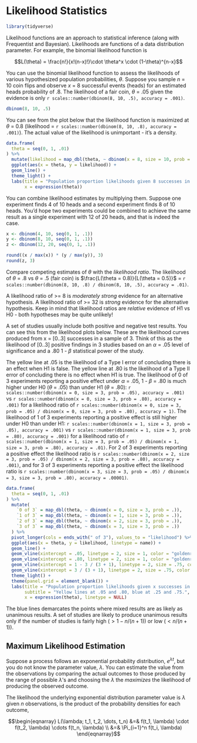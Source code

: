 # Likelihood Statistics

```r
library(tidyverse)
```

Likelihood functions are an approach to statistical inference (along with Frequentist and Bayesian). Likelihoods are functions of a data distribution parameter. For example, the binomial likelihood function is 

$$L(\theta) = \frac{n!}{x!(n-x)!}\cdot \theta^x \cdot (1-\theta)^{n-x}$$

You can use the binomial likelihood function to assess the likelihoods of various hypothesized population probabilities, $\theta$. Suppose you sample *n* = 10 coin flips and observe *x* = 8 successful events (heads) for an estimated heads probability of .8. The likelihood of a fair coin, $\theta$ = .05 given the evidence is only `r scales::number(dbinom(8, 10, .5), accuracy = .001)`.

```r
dbinom(8, 10, .5)
```

You can see from the plot below that the likelihood function is maximized at $\theta$ = 0.8 (likelihood = `r scales::number(dbinom(8, 10, .8), accuracy = .001)`). The actual value of the likelihood is unimportant - it's a density.

```r
data.frame(
  theta = seq(0, 1, .01)
) %>%
  mutate(likelihood = map_dbl(theta, ~ dbinom(x = 8, size = 10, prob = .))) %>%
  ggplot(aes(x = theta, y = likelihood)) +
  geom_line() +
  theme_light() +
  labs(title = "Population proportion likelihoods given 8 successes in sample of n = 10",
       x = expression(theta))
```

You can combine likelihood estimates by multiplying them. Suppose one experiment finds 4 of 10 heads and a second experiment finds 8 of 10 heads. You'd hope two experiments could be combined to achieve the same result as a single experiment with 12 of 20 heads, and that is indeed the case.

```r
x <- dbinom(4, 10, seq(0, 1, .1))
y <- dbinom(8, 10, seq(0, 1, .1))
z <- dbinom(12, 20, seq(0, 1, .1))

round((x / max(x)) * (y / max(y)), 3)
round(z, 3)
```

Compare competing estimates of $\theta$ with the *likelihood ratio*. The likelihood of $\theta$ = .8 vs $\theta$ = .5 (fair coin) is $\frac{L(\theta = 0.8)}{L(\theta = 0.5)}$ = `r scales::number(dbinom(8, 10, .8) / dbinom(8, 10, .5), accuracy = .01)`.

A likelihood ratio of >= 8 is *moderately strong* evidence for an alternative hypothesis. A likelihood ratio of >= 32 is *strong* evidence for the alternative hypothesis. Keep in mind that likelihood ratios are *relative* evidence of H1 vs H0 - both hypotheses may be quite unlikely!

A set of studies usually include both positive and negative test results. You can see this from the likelihood plots below. These are the likelihood curves produced from x = [0..3] successes in a sample of 3. Think of this as the likelihood of [0..3] positive findings in 3 studies based on an $\alpha$ = .05 level of significance and a .80 1 - $\beta$ statistical power of the study. 

The yellow line at .05 is the likelihood of a Type I error of concluding there is an effect when H1 is false. The yellow line at .80 is the likelihood of a Type II error of concluding there is no effect when H1 is true. The likelihood of 0 of 3 experiments reporting a positive effect under $\alpha$ = .05, 1 - $\beta$ = .80 is much higher under H0 ($\theta$ = .05) than under H1 ($\theta$ = .80): `r scales::number(dbinom(x = 0, size = 3, prob = .05), accuracy = .001)` vs `r scales::number(dbinom(x = 0, size = 3, prob = .80), accuracy = .001)` for a likelihood ratio of `r scales::number(dbinom(x = 0, size = 3, prob = .05) / dbinom(x = 0, size = 3, prob = .80), accuracy = 1)`. The likelihood of 1 of 3 experiments reporting a positive effect is still higher under H0 than under H1: `r scales::number(dbinom(x = 1, size = 3, prob = .05), accuracy = .001)` vs `r scales::number(dbinom(x = 1, size = 3, prob = .80), accuracy = .001)` for a likelihood ratio of `r scales::number(dbinom(x = 1, size = 3, prob = .05) / dbinom(x = 1, size = 3, prob = .80), accuracy = .01)`. For 2 of 3 experiments reporting a positive effect the likelihood ratio is `r scales::number(dbinom(x = 2, size = 3, prob = .05) / dbinom(x = 2, size = 3, prob = .80), accuracy = .001)`, and for 3 of 3 experiments reporting a positive effect the likelihood ratio is `r scales::number(dbinom(x = 3, size = 3, prob = .05) / dbinom(x = 3, size = 3, prob = .80), accuracy = .00001)`.

```r
data.frame(
  theta = seq(0, 1, .01)
) %>%
  mutate(
    `0 of 3` = map_dbl(theta, ~ dbinom(x = 0, size = 3, prob = .)),
    `1 of 3` = map_dbl(theta, ~ dbinom(x = 1, size = 3, prob = .)),
    `2 of 3` = map_dbl(theta, ~ dbinom(x = 2, size = 3, prob = .)),
    `3 of 3` = map_dbl(theta, ~ dbinom(x = 3, size = 3, prob = .))
  ) %>%
  pivot_longer(cols = ends_with(" of 3"), values_to = "likelihood") %>%
  ggplot(aes(x = theta, y = likelihood, linetype = name)) +
  geom_line() +
  geom_vline(xintercept = .05, linetype = 2, size = 1, color = "goldenrod") +
  geom_vline(xintercept = .80, linetype = 2, size = 1, color = "goldenrod") +
  geom_vline(xintercept = 1 - 3 / (3 + 1), linetype = 2, size = .75, color = "steelblue") +
  geom_vline(xintercept = 3 / (3 + 1), linetype = 2, size = .75, color = "steelblue") +
  theme_light() +
  theme(panel.grid = element_blank()) +
  labs(title = "Population proportion likelihoods given x successes in sample of n = 3",
       subtitle = "Yellow lines at .05 and .80, blue at .25 and .75.",
       x = expression(theta), linetype = NULL)
```

The blue lines demarcates the points where mixed results are as likely as unanimous results. A set of studies are likely to produce unanimous results only if the number of studies is fairly high $(\gt 1 - n / (n+1))$ or low $(< n / (n + 1))$. 

## Maximum Likelihood Estimation

Suppose a process follows an exponential probability distribution, $e^{\lambda t}$, but you do not know the parameter value, $\lambda$. You can estimate the value from the observations by comparing the actual outcomes to those produced by the range of possible $\lambda$'s and choosing the $\lambda$ the *maximizes* the likelihood of producing the observed outcome.

The likelihood the underlying exponential distribution parameter value is $\lambda$ given $n$ observations, is the product of the probability densities for each outcome,

$$\begin{eqnarray}
L(\lambda; t_1, t_2, \dots, t_n) &=& f(t_1, \lambda) \cdot f(t_2, \lambda) \cdots f(t_n, \lambda) \\
&=& \Pi_{i=1}^n f(t_i, \lambda)
\end{eqnarray}$$

